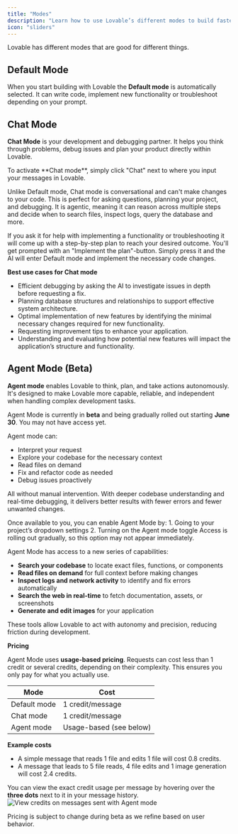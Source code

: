 ```yaml
---
title: "Modes"
description: "Learn how to use Lovable’s different modes to build faster and smarter."
icon: "sliders"
---
```


Lovable has different modes that are good for different things. 

## Default Mode

When you start building with Lovable the **Default mode** is automatically selected. It can write code, implement new functionality or troubleshoot depending on your prompt. 

## Chat Mode

**Chat Mode** is your development and debugging partner. It helps you think through problems, debug issues and plan your product directly within Lovable.

<Card title="Activate Chat mode" img="/assets/features/images/chat-mode-edit.png">
  To activate **Chat mode**, simply click "Chat" next to where you input your messages in Lovable. 
</Card>

Unlike Default mode, Chat mode is conversational and can't make changes to your code. This is perfect for asking questions, planning your project, and debugging. 
It is agentic, meaning it can reason across multiple steps and decide when to search files, inspect logs, query the database and more. 

If you ask it for help with implementing a functionality or troubleshooting it will come up with a step-by-step plan to reach your desired outcome. 
You'll get prompted with an "Implement the plan"-button. Simply press it and the AI will enter Default mode and implement the necessary code changes. 

**Best use cases for Chat mode**

- Efficient debugging by asking the AI to investigate issues in depth before requesting a fix.
- Planning database structures and relationships to support effective system architecture.
- Optimal implementation of new features by identifying the minimal necessary changes required for new functionality.
- Requesting improvement tips to enhance your application. 
- Understanding and evaluating how potential new features will impact the application’s structure and functionality. 

## Agent Mode (Beta)

**Agent mode** enables Lovable to think, plan, and take actions autonomously. 
It's designed to make Lovable more capable, reliable, and independent when handling complex development tasks.  

<Note> Agent Mode is currently in **beta** and being gradually rolled out starting **June 30**. You may not have access yet. </Note>

Agent mode can:
- Interpret your request
- Explore your codebase for the necessary context
- Read files on demand
- Fix and refactor code as needed
- Debug issues proactively

All without manual intervention. With deeper codebase understanding and real-time debugging, it delivers better results with fewer errors and fewer unwanted changes.

<Card title="Activate Agent mode" img="/assets/features/videos/agent-mode-toggle.gif">
Once available to you, you can enable Agent Mode by:
  1. Going to your project’s dropdown settings
  2. Turning on the Agent mode toggle
</Card>
<Warning>Access is rolling out gradually, so this option may not appear immediately.</Warning>

Agent Mode has access to a new series of capabilities:

- **Search your codebase** to locate exact files, functions, or components
- **Read files on demand** for full context before making changes
- **Inspect logs and network activity** to identify and fix errors automatically
- **Search the web in real-time** to fetch documentation, assets, or screenshots
- **Generate and edit images** for your application

These tools allow Lovable to act with autonomy and precision, reducing friction during development.

**Pricing**

Agent Mode uses **usage-based pricing**. Requests can cost less than 1 credit or several credits, depending on their complexity. 
This ensures you only pay for what you actually use.

| Mode         | Cost                  |
|--------------|-----------------------|
| Default mode | 1 credit/message      |
| Chat mode    | 1 credit/message      |
| Agent mode   | Usage-based (see below) |

**Example costs**

- A simple message that reads 1 file and edits 1 file will cost 0.8 credits.
- A message that leads to 5 file reads, 4 file edits and 1 image generation will cost 2.4 credits.

You can view the exact credit usage per message by hovering over the **three dots** next to it in your message history.
![View credits on messages sent with Agent mode](/assets/features/images/view-credits-on-message-agent.png)

<Note>Pricing is subject to change during beta as we refine based on user behavior.</Note>